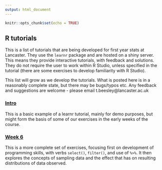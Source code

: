 ```yaml
---
output: html_document
---
```


```r
knitr::opts_chunk$set(echo = TRUE)
```

## R tutorials

This is a list of tutorials that are being developed for first year stats at Lancaster. They use the `learnr` package and are hosted on a shiny server. This means they provide interactive tutorials, with feedback and solutions. They do not require the user to work within R Studio, unless specified in the tutorial (there are some exercises to develop familiarity with R Studio). 

This list will grow as we develop the tutorials. What is posted here is in a reasonably complete state, but there may be bugs/typos etc. Any feedback and suggestions are welcome - please email t.beesley@lancaster.ac.uk

### [Intro](https://tombeesley.shinyapps.io/1_intro_to_R)

This is a basic example of a learnr tutorial, mainly for demo purposes, but might form the basis of some of our exercises in the early weeks of the course.


### [Week 6](https://tombeesley.shinyapps.io/Week_6/)

This is a more complete set of exercises, focusing first on development of programming skills, with verbs `select()`, `filter()`, and use of `%>%`. It then explores the concepts of sampling data and the effect that has on resulting distributions of data observed.


